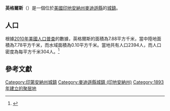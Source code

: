{{noteTA
|G1=USState
|G2=地名
|G3=Unit
}}
{{Infobox settlement
|name            = 英格爾斯
|native_name = Ingalls
|settlement_type          = [[鎮|城鎮]]
|image_skyline            = Madison County Indiana Incorporated and Unincorporated areas Ingalls Highlighted 1836342.svg
|imagesize                = 250px
|image_map                = 
|mapsize                  = 
|subdivision_type         = [[世界政區索引|國家]]
|subdivision_type1        = [[美国州份|州份]]
|subdivision_type2        = [[印地安納州行政區劃|縣]]
|subdivision_name         = [[美国|美国]]
|subdivision_name1        = [[印地安納州|印地安納州]]
|subdivision_name2        = [[麥迪遜縣_(印地安納州)|麥迪遜縣]]
|elevation_ft             = 866
|elevation_m              = 264
|timezone                 = [[北美东部时区|CST]]
|area_total_km2           = 7.88
|area_land_km2            = 7.78
|area_water_km2           = 0.10
|area_total_sq_mi         = 
|area_land_sq_mi          = 
|area_water_sq_mi         = 
|population_as_of         = [[2010年美國人口普查|2010]]
|population_footnotes     = 
|population_total         = 2394
|population_density_km2   = auto
|population_density_sq_mi = auto
|utc_offset               = -5
|coordinates              = {{coord|39|57|27|N|85|48|09|W|display=inline,title}}
| coor_pinpoint           = 
| coordinates_footnotes   = 
|timezone_DST             = EDT
|utc_offset_DST           = -4
|postal_code_type         = [[美國郵區編號|郵區編號]]
|postal_code              = 46048
|area_code                = {{link-en|电话区号765|Area code 765|765}}
|blank_name = [[地名信息系统|GNIS ID]]
|blank_info = 436815<ref name="GNIS">{{cite gnis|436815|Ingalls}}</ref>
}}
'''英格爾斯'''（{{lang-en|Ingalls}}）是一個位於[[美國|美國]][[印地安納州|印地安納州]][[麥迪遜縣_(印地安納州)|麥迪遜縣]]的[[鎮|城鎮]]。

== 人口 ==
根據[[2010年美國人口普查|2010年美國人口普查]]的數據，英格爾斯的面積為7.88平方千米，當中陸地面積為7.78平方千米，而水域面積為0.10平方千米。當地共有人口2394人，而人口密度為每平方千米304人。<ref name="GR8">{{cite web|url=http://factfinder2.census.gov|publisher=[[美国人口调查局|美国人口调查局]]|accessdate=2011-05-14|title=American FactFinder|archive-date=2013-09-11|archive-url=https://web.archive.org/web/20130911234518/http://factfinder2.census.gov/|dead-url=no}}</ref>

== 參考文獻 ==
{{reflist}}
{{麥迪遜縣 (印地安納州)}}
{{Indiana-geo-stub}}
{{DEFAULTSORT:Ingalls, Indiana}}
[[Category:印第安納州城鎮|Category:印第安納州城鎮]]
[[Category:麥迪遜縣城鎮_(印地安納州)|Category:麥迪遜縣城鎮 (印地安納州)]]
[[Category:1893年建立的聚居地|Category:1893年建立的聚居地]]